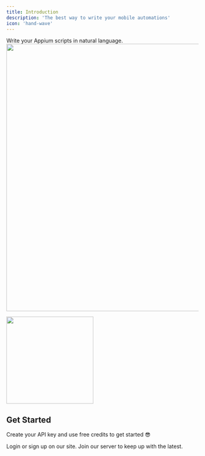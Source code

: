 ```yaml
---
title: Introduction
description: 'The best way to write your mobile automations'
icon: 'hand-wave'
---
```


Write your Appium scripts in natural language.
<CardGroup cols={2}>
  <img width="700" src="/images/qaml_code_input.png" />
  <Frame>
    <img width="228" src="/images/qaml_gif.gif" />
  </Frame>
</CardGroup>



## Get Started

Create your API key and use free credits to get started 😎

<CardGroup cols={2}>
  <Card
    title="Sign up"
    icon="user-plus"
    href="https://dash.camelqa.com/login"
  >
    Login or sign up on our site.
  </Card>
  <Card
    title="Say hi on Discord"
    icon="discord"
    href="https://discord.gg/juNYATfJTZ"
  >
    Join our server to keep up with the latest.
  </Card>
</CardGroup>
